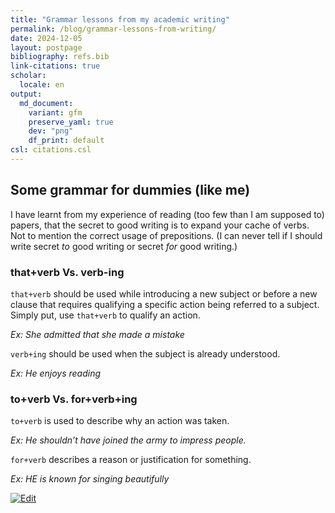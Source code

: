 ```yaml
---
title: "Grammar lessons from my academic writing"
permalink: /blog/grammar-lessons-from-writing/
date: 2024-12-05
layout: postpage
bibliography: refs.bib
link-citations: true
scholar:
  locale: en
output:
  md_document:
    variant: gfm
    preserve_yaml: true
    dev: "png"
    df_print: default
csl: citations.csl
---
```


## Some grammar for dummies (like me)

I have learnt from my experience of reading (too few than I am supposed to) papers, that the secret to good writing is to expand your cache of verbs. Not to mention the correct usage of prepositions. (I can never tell if I should write secret _to_ good writing or secret _for_ good writing.)

### that+verb Vs. verb-ing 

`that+verb` should be used while introducing a new subject or before a new clause that requires qualifying a specific action being referred to a subject. Simply put, use `that+verb` to qualify an action. 

_Ex: She admitted that she made a mistake_

 `verb+ing` should be used when the subject is already understood.

_Ex: He enjoys reading_

### to+verb Vs. for+verb+ing

`to+verb` is used to describe why an action was taken. 

_Ex: He shouldn’t have joined the army to impress people._

`for+verb` describes a reason or justification for something. 

_Ex: HE is known for singing beautifully_

[![Edit](https://gist.github.com/cxmeel/0dbc95191f239b631c3874f4ccf114e2/raw/SERVICE.svg)](https://www.google.com)

